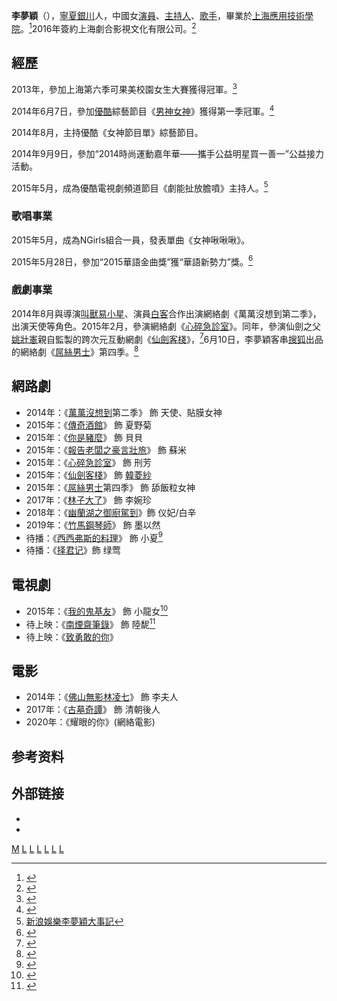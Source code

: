 {{藝人
| 姓名=李夢穎
| 類型=女藝人
| 圖片 =
| 圖片尺寸 =
| 圖片簡介 =
| 本名= 
| 暱稱=
| 羅馬拼音 = 
| 英文名 = Aggiem 
| 國籍= {{PRC}}
| 籍貫=
| 民族 =[[汉族|汉族]]
| 出生日期= {{birth_date_and_age|1991|12|12}}
| 出生地點= {{CHN}}[[寧夏回族自治區|寧夏回族自治區]][[銀川市|銀川市]]
| 語言= [[漢語|漢語]]
| 教育程度= [[上海應用技術學院|上海應用技術學院]]畢業
| 職業= [[演員|演員]]、[[歌手|歌手]]、[[主持人|主持人]]
| 活躍年代= 2014年至今
| 代表作= [[萬萬没想到|萬萬没想到]]、[[仙劍客棧_(網劇)|仙劍客棧]]
| 經紀公司=上海劇合影視文化有限公司
| 官方網站=
| imdb = 
}}
'''李夢穎'''（{{bd|1991年|12月12日|||catIdx=L}}），[[寧夏|寧夏]][[銀川|銀川]]人，中國女[[演員|演員]]、[[主持人|主持人]]、[[歌手|歌手]]，畢業於[[上海應用技術學院|上海應用技術學院]]。<ref>{{cite news|author=|url=http://www.appledaily.com.tw/realtimenews/article/new/20141207/519844/|title=氧氣美女接班人李夢穎|newspaper=蘋果日報|date=2014-12-07|language=zh-hant|location=|accessdate=2017-01-13|archive-date=2017-08-04|archive-url=https://web.archive.org/web/20170804132236/http://www.appledaily.com.tw/realtimenews/article/new/20141207/519844/|dead-url=no}}</ref>2016年簽約上海劇合影視文化有限公司。<ref>{{Cite web |url=http://yule.sohu.com/20160930/n469453948.shtml |title=搜狐娛樂 |access-date=2017-01-13 |archive-date=2017-08-04 |archive-url=https://web.archive.org/web/20170804132903/http://yule.sohu.com/20160930/n469453948.shtml |dead-url=no }}</ref>
==經歷==
2013年，參加上海第六季可果美校園女生大賽獲得冠軍。<ref>{{cite news |author= |url=http://www.5669.com/20140828/44482.shtml |title=校園女生決賽冠軍揭曉 李夢穎甜美可人摘得桂冠 |newspaper=娛樂沸點 |date=2014-08-28 |language=zh-hans |location= |accessdate=2017-01-13 |archive-date=2017-08-04 |archive-url=https://web.archive.org/web/20170804113623/http://www.5669.com/20140828/44482.shtml |dead-url=no }}</ref>

2014年6月7日，參加[[優酷|優酷]]綜藝節目《[[男神女神|男神女神]]》獲得第一季冠軍。<ref>{{cite news|author=|url=http://news.xinhuanet.com/ent/2014-08/07/c_126844014.htm|title=汪聰、吳宗憲主持《男神女神》 李夢穎成最終女神|newspaper=新華娛樂|date=2014-08-07|language=zh-hans|location=|accessdate=2017-01-13|archive-date=2014-10-11|archive-url=https://web.archive.org/web/20141011082716/http://news.xinhuanet.com/ent/2014-08/07/c_126844014.htm|dead-url=no}}</ref>

2014年8月，主持優酷《女神節目單》綜藝節目。

2014年9月9日，參加“2014時尚運動嘉年華——攜手公益明星買一善一”公益接力活動。

2015年5月，成為優酷電視劇頻道節目《劇能扯放膽噴》主持人。<ref>[http://ku.ent.sina.com.cn/star/intro/33947?type=event 新浪娛樂李夢穎大事記]</ref>
===歌唱事業===
2015年5月，成為NGirls組合一員，發表單曲《女神啾啾啾》。

2015年5月28日，參加“2015華語金曲獎”獲“華語新勢力”獎。<ref>{{cite news|author=|url=http://news.xinhuanet.com/ent/2015-05/29/c_127856965.htm|title=NGirls廣州金曲獎首秀成功 獲華語新勢力獎|newspaper=新華娛樂|date=2015-05-29|language=zh-hans|location=|accessdate=2017-01-13|archive-date=2017-01-16|archive-url=https://web.archive.org/web/20170116150049/http://news.xinhuanet.com/ent/2015-05/29/c_127856965.htm|dead-url=no}}</ref>

===戲劇事業===
2014年8月與導演[[叫獸易小星|叫獸易小星]]、演員[[白客|白客]]合作出演網絡劇《萬萬沒想到第二季》，出演天使等角色。2015年2月，參演網絡劇《[[心碎急診室|心碎急診室]]》。同年，參演仙劍之父[[姚壯憲|姚壯憲]]親自監製的跨次元互動網劇《[[仙劍客棧|仙劍客棧]]》，<ref>{{cite news|author= |url=https://kknews.cc/entertainment/kmymq8.html|title=萬萬女神李夢穎飾演《仙劍》最美韓菱紗|newspaper=每日頭條|date=2015-04-22 |language=zh-hant |location=}}</ref>6月10日，李夢穎客串[[搜狐|搜狐]]出品的網絡劇《[[屌絲男士|屌絲男士]]》第四季。<ref>{{cite news|author=|url=http://yule.sohu.com/20150612/n414911288.shtml|title=李夢穎飾演《屌絲男士4》最美“舔飯粒女神”|newspaper=搜狐娛樂|date=2015-06-12|language=zh-hans|location=|accessdate=2017-01-13|archive-date=2017-08-04|archive-url=https://web.archive.org/web/20170804132035/http://yule.sohu.com/20150612/n414911288.shtml|dead-url=no}}</ref>
== 網路劇 ==
*2014年：《[[萬萬沒想到|萬萬沒想到]]第二季》 飾 天使、貼膜女神
*2015年：《[[傳奇酒館|傳奇酒館]]》 飾 夏野菊
*2015年：《[[你是豬麼|你是豬麼]]》 飾 貝貝
*2015年：《[[報告老闆之豪言壯旅|報告老闆之豪言壯旅]]》 飾 蘇米
*2015年：《[[心碎急診室|心碎急診室]]》 飾 刑芳
*2015年：《[[仙劍客棧_(網劇)|仙劍客棧]]》 飾 [[韓菱紗|韓菱紗]]
*2015年：《[[屌絲男士|屌絲男士]]第四季》 飾 舔飯粒女神
*2017年：《[[林子大了|林子大了]]》 飾 李婉珍
*2018年：《[[幽蘭湖之御廚駕到|幽蘭湖之御廚駕到]]》飾 仪妃/白辛
*2019年：《[[竹馬鋼琴師|竹馬鋼琴師]]》 飾 墨以然
*待播：《[[西西弗斯的料理|西西弗斯的料理]]》 飾 小夏<ref>{{Cite web |url=https://movie.douban.com/subject/26894489/ |title=豆瓣上西西弗斯的料理 |access-date=2017-01-14 |archive-date=2017-01-16 |archive-url=https://web.archive.org/web/20170116165541/https://movie.douban.com/subject/26894489/ |dead-url=no }}</ref>
*待播：《[[择君记|择君记]]》飾 绿莺

== 電視劇 ==
*2015年：《[[我的鬼基友|我的鬼基友]]》 飾 小龍女<ref>{{Cite web |url=http://tvdrama.datatrig.com/2015/11/IAmSorryILoveYou.html |title=電視劇資訊網 我的鬼基友 |access-date=2017-01-13 |archive-date=2021-05-14 |archive-url=https://web.archive.org/web/20210514125516/https://tvdrama.datatrig.com/2015/11/IAmSorryILoveYou.html |dead-url=no }}</ref>
*待上映：《[[南煙齋筆錄|南煙齋筆錄]]》 飾 陸馜<ref>{{cite web|title=此處空庭曾多少故事上演，穿過那條小道，經過那顆古樹，明月撒下一腔癡情音。|url=https://m.weibo.cn/status/4250011695147219|website=[[新浪微博|新浪微博]]|date=2018-06-12|access-date=2018-06-18|archive-date=2018-06-18|archive-url=https://web.archive.org/web/20180618175356/https://m.weibo.cn/status/4250011695147219|dead-url=no}}</ref>
*待上映：《[[致勇敢的你|致勇敢的你]]》

== 電影 ==
*2014年：《[[佛山無影林凌七|佛山無影林凌七]]》 飾 李夫人
*2017年：《[[古墓奇譚|古墓奇譚]]》 飾 清朝後人
*2020年：《耀眼的你》(網絡電影)

== 参考资料 ==
{{reflist}}

== 外部链接 ==
*{{sinaweibo|loveaggiem}}
*{{douban people}}

[[Category:李姓|M]]
[[Category:銀川人|L]]
[[Category:宁夏人|L]]
[[Category:中国电视女演员|L]]
[[Category:中国女歌手|L]]
[[Category:中國大陸主持人|L]]
[[Category:上海應用技術大學校友|L]]